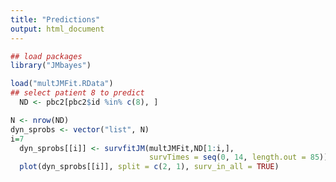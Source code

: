 ```yaml
---
title: "Predictions"
output: html_document
---
```




```r

## load packages
library("JMbayes")

load("multJMFit.RData")
## select patient 8 to predict
  ND <- pbc2[pbc2$id %in% c(8), ]

N <- nrow(ND)
dyn_sprobs <- vector("list", N)
i=7
  dyn_sprobs[[i]] <- survfitJM(multJMFit,ND[1:i,], 
                               survTimes = seq(0, 14, length.out = 85))
  plot(dyn_sprobs[[i]], split = c(2, 1), surv_in_all = TRUE)


```
